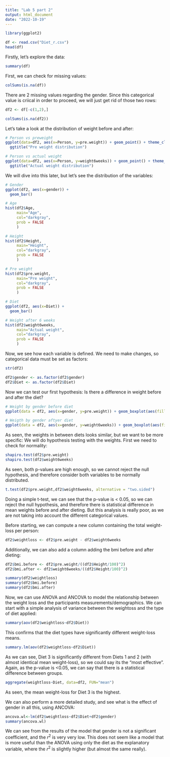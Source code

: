 ---
title: "Lab 5 part 2"
output: html_document
date: "2022-10-19"
---
```{r}
library(ggplot2)
```


```{r}
df <- read.csv("Diet_r.csv")
head(df)
```

Firstly, let's explore the data:

```{r}
summary(df)
```
First, we can check for missing values:

```{r}
colSums(is.na(df))
```
There are 2 missing values regarding the gender. Since this categorical value is criical in order to proceed, we will just get rid of those two rows:

```{r}
df2 <- df[-c(1,2),]
```

```{r}
colSums(is.na(df2))
```

Let's take a look at the distribution of weight before and after:

```{r}
# Person vs preweight
ggplot(data=df2, aes(x=Person, y=pre.weight)) + geom_point() + theme_classic() +
  ggtitle("Pre weight distribution")

# Person vs actual weight
ggplot(data=df2, aes(x=Person, y=weight6weeks)) + geom_point() + theme_classic() +
  ggtitle("Actual weight distribution")
```

We will dive into this later, but let's see the distribution of the variables:

```{r}
# Gender
ggplot(df2, aes(x=gender)) +
  geom_bar()

# Age
hist(df2$Age, 
     main="Age", 
     col="darkgray",
     prob = FALSE
     )

# Height
hist(df2$Height, 
     main="Height", 
     col="darkgray",
     prob = FALSE
     )

# Pre weight
hist(df2$pre.weight, 
     main="Pre weight", 
     col="darkgray",
     prob = FALSE
     )

# Diet
ggplot(df2, aes(x=Diet)) +
  geom_bar()

# Weight after 6 weeks
hist(df2$weight6weeks, 
     main="Actual weight", 
     col="darkgray",
     prob = FALSE
     )

```

Now, we see how each variable is defined. We need to make changes, so categorical data must be set as factors:

```{r}
str(df2)
```

```{r}
df2$gender <- as.factor(df2$gender)
df2$Diet <- as.factor(df2$Diet)
```

Now we can test our first hypothesis: Is there a difference in weight before and after the diet?

```{r}
# Weight by gender before diet
ggplot(data = df2, aes(x=gender, y=pre.weight)) + geom_boxplot(aes(fill=Diet))

# Weigth by gender aftyer diet
ggplot(data = df2, aes(x=gender, y=weight6weeks)) + geom_boxplot(aes(fill=Diet))
```

As seen, the weights in between diets looks similar, but we want to be more specific: We will do hypothesis testing with the weights. First we need to check for normality:

```{r}
shapiro.test(df2$pre.weight)
shapiro.test(df2$weight6weeks)
```
As seen, both p-values are high enough, so we cannot reject the null hypothesis, and therefore consider both variables to be normally distributed.

```{r}
t.test(df2$pre.weight,df2$weight6weeks, alternative = "two.sided")
```

Doing a simple t-test, we can see that the p-value is < 0.05, so we can reject the null hypothesis, and therefore there is statistical difference in mean weights before and after dieting. But this analysis is really poor, as we are not taking into account the different categorical values.

Before starting, we can compute a new column containing the total weight-loss per person:

```{r}
df2$weightloss <- df2$pre.weight - df2$weight6weeks
```

Additionally, we can also add a column adding the bmi before and after dieting:

```{r}
df2$bmi.before <- df2$pre.weight/((df2$Height/100)^2)
df2$bmi.after <- df2$weight6weeks/((df2$Height/100)^2)
```


```{r}
summary(df2$weightloss)
summary(df2$bmi.before)
summary(df2$bmi.after)
```

Now, we can use ANOVA and ANCOVA to model the relationship between the weight loss and the participants measurements/demographics. We can start with a simple analysis of variance between the weightoss and the type of diet applied:

```{r}
summary(aov(df2$weightloss~df2$Diet))
```
This confirms that the diet types have significantly different weight-loss means.

```{r}
summary.lm(aov(df2$weightloss~df2$Diet))
```
As we can see, Diet 3 is significantly different from Diets 1 and 2 (with almost identical mean weight-loss), so we could say its the "most effective". Again, as the p-value is <0.05, we can say that there is a statistical difference between groups. 

```{r}
aggregate(weightloss~Diet, data=df2, FUN="mean")
```
As seen, the mean weight-loss for Diet 3 is the highest. 

We can also perform a more detailed study, and see what is the effect of gender in all this, using ANCOVA:

```{r}
ancova.wl<-lm(df2$weightloss~df2$Diet+df2$gender)
summary(ancova.wl)
```

We can see from the results of the model that gender is not a significant coefficient, and the $r^2$ is very very low. This does not seem like a model that is more useful than the ANOVA using only the diet as the explanatory variable, where the $r^2$ is slightly higher (but almost the same really). 


